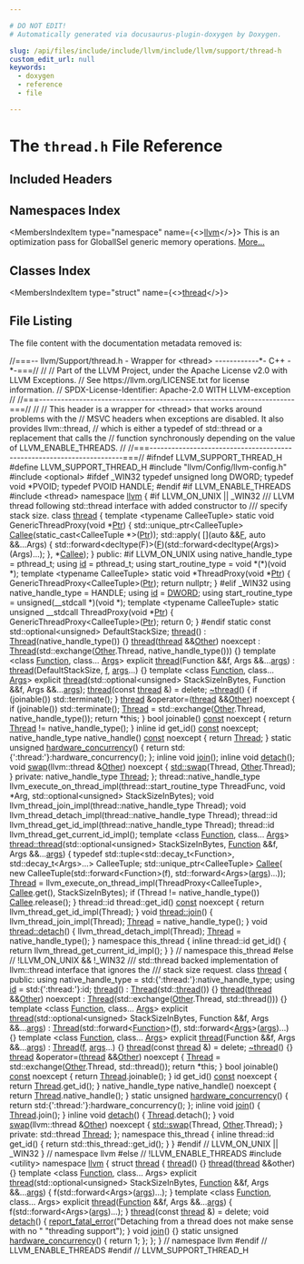 ```yaml
---

# DO NOT EDIT!
# Automatically generated via docusaurus-plugin-doxygen by Doxygen.

slug: /api/files/include/include/llvm/include/llvm/support/thread-h
custom_edit_url: null
keywords:
  - doxygen
  - reference
  - file

---
```





# The `thread.h` File Reference

<DoxygenPage pluginConfig={pluginConfig}>



## Included Headers

<IncludesList>
<IncludesListItem
  filePath="llvm/Config/llvm-config.h"
  permalink=""
  isLocal="true" />
<IncludesListItem
  filePath="optional"
  permalink=""
  isLocal="false" />
<IncludesListItem
  filePath="utility"
  permalink=""
  isLocal="false" />
</IncludesList>

## Namespaces Index

<MembersIndex>

<MembersIndexItem
  type="namespace"
  name={<><a href="/docs/api/namespaces/llvm">llvm</a></>}>
This is an optimization pass for GlobalISel generic memory operations. <a href="/docs/api/namespaces/llvm/#details">More...</a>
</MembersIndexItem>

</MembersIndex>

## Classes Index

<MembersIndex>

<MembersIndexItem
  type="struct"
  name={<><a href="/docs/api/structs/llvm/thread">thread</a></>}>
</MembersIndexItem>

</MembersIndex>


## File Listing

The file content with the documentation metadata removed is:

<ProgramListing>

<Link id="l00001" /><CodeLine lineNumber="1"><span class="doxyHighlightComment">//===-- llvm/Support/thread.h - Wrapper for &lt;thread&gt; ------------&#42;- C++ -&#42;-===//</span></CodeLine>
<Link id="l00002" /><CodeLine lineNumber="2"><span class="doxyHighlightComment">//</span></CodeLine>
<Link id="l00003" /><CodeLine lineNumber="3"><span class="doxyHighlightComment">// Part of the LLVM Project, under the Apache License v2.0 with LLVM Exceptions.</span></CodeLine>
<Link id="l00004" /><CodeLine lineNumber="4"><span class="doxyHighlightComment">// See https://llvm.org/LICENSE.txt for license information.</span></CodeLine>
<Link id="l00005" /><CodeLine lineNumber="5"><span class="doxyHighlightComment">// SPDX-License-Identifier: Apache-2.0 WITH LLVM-exception</span></CodeLine>
<Link id="l00006" /><CodeLine lineNumber="6"><span class="doxyHighlightComment">//</span></CodeLine>
<Link id="l00007" /><CodeLine lineNumber="7"><span class="doxyHighlightComment">//===----------------------------------------------------------------------===//</span></CodeLine>
<Link id="l00008" /><CodeLine lineNumber="8"><span class="doxyHighlightComment">//</span></CodeLine>
<Link id="l00009" /><CodeLine lineNumber="9"><span class="doxyHighlightComment">// This header is a wrapper for &lt;thread&gt; that works around problems with the</span></CodeLine>
<Link id="l00010" /><CodeLine lineNumber="10"><span class="doxyHighlightComment">// MSVC headers when exceptions are disabled. It also provides llvm::thread,</span></CodeLine>
<Link id="l00011" /><CodeLine lineNumber="11"><span class="doxyHighlightComment">// which is either a typedef of std::thread or a replacement that calls the</span></CodeLine>
<Link id="l00012" /><CodeLine lineNumber="12"><span class="doxyHighlightComment">// function synchronously depending on the value of LLVM&#95;ENABLE&#95;THREADS.</span></CodeLine>
<Link id="l00013" /><CodeLine lineNumber="13"><span class="doxyHighlightComment">//</span></CodeLine>
<Link id="l00014" /><CodeLine lineNumber="14"><span class="doxyHighlightComment">//===----------------------------------------------------------------------===//</span></CodeLine>
<Link id="l00015" /><CodeLine lineNumber="15"></CodeLine>
<Link id="l00016" /><CodeLine lineNumber="16"><span class="doxyHighlightPreprocessor">#ifndef LLVM&#95;SUPPORT&#95;THREAD&#95;H</span></CodeLine>
<Link id="l00017" /><CodeLine lineNumber="17"><span class="doxyHighlightPreprocessor">#define LLVM&#95;SUPPORT&#95;THREAD&#95;H</span></CodeLine>
<Link id="l00018" /><CodeLine lineNumber="18"></CodeLine>
<Link id="l00019" /><CodeLine lineNumber="19"><span class="doxyHighlightPreprocessor">#include &quot;llvm/Config/llvm-config.h&quot;</span></CodeLine>
<Link id="l00020" /><CodeLine lineNumber="20"><span class="doxyHighlightPreprocessor">#include &lt;optional&gt;</span></CodeLine>
<Link id="l00021" /><CodeLine lineNumber="21"></CodeLine>
<Link id="l00022" /><CodeLine lineNumber="22"><span class="doxyHighlightPreprocessor">#ifdef &#95;WIN32</span></CodeLine>
<Link id="l00023" /><CodeLine lineNumber="23"><span class="doxyHighlightKeyword">typedef</span><span class="doxyHighlight"> </span><span class="doxyHighlightKeywordType">unsigned</span><span class="doxyHighlight"> </span><span class="doxyHighlightKeywordType">long</span><span class="doxyHighlight"> DWORD;</span></CodeLine>
<Link id="l00024" /><CodeLine lineNumber="24"><span class="doxyHighlightKeyword">typedef</span><span class="doxyHighlight"> </span><span class="doxyHighlightKeywordType">void</span><span class="doxyHighlight"> &#42;PVOID;</span></CodeLine>
<Link id="l00025" /><CodeLine lineNumber="25"><span class="doxyHighlightKeyword">typedef</span><span class="doxyHighlight"> PVOID HANDLE;</span></CodeLine>
<Link id="l00026" /><CodeLine lineNumber="26"><span class="doxyHighlightPreprocessor">#endif</span></CodeLine>
<Link id="l00027" /><CodeLine lineNumber="27"></CodeLine>
<Link id="l00028" /><CodeLine lineNumber="28"><span class="doxyHighlightPreprocessor">#if LLVM&#95;ENABLE&#95;THREADS</span></CodeLine>
<Link id="l00029" /><CodeLine lineNumber="29"></CodeLine>
<Link id="l00030" /><CodeLine lineNumber="30"><span class="doxyHighlightPreprocessor">#include &lt;thread&gt;</span></CodeLine>
<Link id="l00031" /><CodeLine lineNumber="31"></CodeLine>
<Link id="l00032" /><CodeLine lineNumber="32"><span class="doxyHighlightKeyword">namespace </span><span class="doxyHighlight"><a href="/docs/api/namespaces/llvm">llvm</a> &#123;</span></CodeLine>
<Link id="l00033" /><CodeLine lineNumber="33"></CodeLine>
<Link id="l00034" /><CodeLine lineNumber="34"><span class="doxyHighlightPreprocessor">#if LLVM&#95;ON&#95;UNIX || &#95;WIN32</span></CodeLine>
<Link id="l00035" /><CodeLine lineNumber="35"></CodeLine>
<Link id="l00036" /><CodeLine lineNumber="36"><span class="doxyHighlightComment">/// LLVM thread following std::thread interface with added constructor to</span></CodeLine>
<Link id="l00037" /><CodeLine lineNumber="37"><span class="doxyHighlightComment">/// specify stack size.</span></CodeLine>
<Link id="l00038" /><CodeLine lineNumber="38"><span class="doxyHighlightKeyword">class </span><span class="doxyHighlight"><a href="/docs/api/structs/llvm/thread">thread</a> &#123;</span></CodeLine>
<Link id="l00039" /><CodeLine lineNumber="39"><span class="doxyHighlight">  </span><span class="doxyHighlightKeyword">template</span><span class="doxyHighlight"> &lt;</span><span class="doxyHighlightKeyword">typename</span><span class="doxyHighlight"> CalleeTuple&gt; </span><span class="doxyHighlightKeyword">static</span><span class="doxyHighlight"> </span><span class="doxyHighlightKeywordType">void</span><span class="doxyHighlight"> GenericThreadProxy(</span><span class="doxyHighlightKeywordType">void</span><span class="doxyHighlight"> &#42;<a href="/docs/api/files/lib/lib/analysis/targetlibraryinfo-cpp/#aca185e6d0e9f423dbb24440206454872a11dbf501abf829b3ab7049c2d3a8a053">Ptr</a>) &#123;</span></CodeLine>
<Link id="l00040" /><CodeLine lineNumber="40"><span class="doxyHighlight">    std::unique&#95;ptr&lt;CalleeTuple&gt; <a href="/docs/api/namespaces/llvm/pdb/#a33e853ec74d48b1340d1d4bae772d30bac8ff9e15a93f800c74c05e7b37364816">Callee</a>(</span><span class="doxyHighlightKeyword">static&#95;cast&lt;</span><span class="doxyHighlight">CalleeTuple &#42;</span><span class="doxyHighlightKeyword">&gt;</span><span class="doxyHighlight">(<a href="/docs/api/files/lib/lib/analysis/targetlibraryinfo-cpp/#aca185e6d0e9f423dbb24440206454872a11dbf501abf829b3ab7049c2d3a8a053">Ptr</a>));</span></CodeLine>
<Link id="l00041" /><CodeLine lineNumber="41"><span class="doxyHighlight">    std::apply(</span></CodeLine>
<Link id="l00042" /><CodeLine lineNumber="42"><span class="doxyHighlight">        &#91;&#93;(</span><span class="doxyHighlightKeyword">auto</span><span class="doxyHighlight"> &amp;&amp;<a href="/docs/api/files/lib/lib/support/md5-cpp/#a96d73bbd7af15cb1fc38c3f4a3bd82e9">F</a>, </span><span class="doxyHighlightKeyword">auto</span><span class="doxyHighlight"> &amp;&amp;...Args) &#123;</span></CodeLine>
<Link id="l00043" /><CodeLine lineNumber="43"><span class="doxyHighlight">          std::forward&lt;decltype(F)&gt;(<a href="/docs/api/files/lib/lib/support/md5-cpp/#a96d73bbd7af15cb1fc38c3f4a3bd82e9">F</a>)(std::forward&lt;decltype(Args)&gt;(Args)...);</span></CodeLine>
<Link id="l00044" /><CodeLine lineNumber="44"><span class="doxyHighlight">        &#125;,</span></CodeLine>
<Link id="l00045" /><CodeLine lineNumber="45"><span class="doxyHighlight">        &#42;<a href="/docs/api/namespaces/llvm/pdb/#a33e853ec74d48b1340d1d4bae772d30bac8ff9e15a93f800c74c05e7b37364816">Callee</a>);</span></CodeLine>
<Link id="l00046" /><CodeLine lineNumber="46"><span class="doxyHighlight">  &#125;</span></CodeLine>
<Link id="l00047" /><CodeLine lineNumber="47"></CodeLine>
<Link id="l00048" /><CodeLine lineNumber="48"><span class="doxyHighlightKeyword">public</span><span class="doxyHighlight">:</span></CodeLine>
<Link id="l00049" /><CodeLine lineNumber="49"><span class="doxyHighlightPreprocessor">#if LLVM&#95;ON&#95;UNIX</span></CodeLine>
<Link id="l00050" /><CodeLine lineNumber="50"><span class="doxyHighlight">  </span><span class="doxyHighlightKeyword">using </span><span class="doxyHighlight">native&#95;handle&#95;type = pthread&#95;t;</span></CodeLine>
<Link id="l00051" /><CodeLine lineNumber="51"><span class="doxyHighlight">  </span><span class="doxyHighlightKeyword">using </span><span class="doxyHighlight"><a href="/docs/api/namespaces/llvm/intrinsic/#a1fd225da5fcb670947a8e869fce8650e">id</a> = pthread&#95;t;</span></CodeLine>
<Link id="l00052" /><CodeLine lineNumber="52"><span class="doxyHighlight">  </span><span class="doxyHighlightKeyword">using </span><span class="doxyHighlight">start&#95;routine&#95;type = </span><span class="doxyHighlightKeywordType">void</span><span class="doxyHighlight"> &#42;(&#42;)(</span><span class="doxyHighlightKeywordType">void</span><span class="doxyHighlight"> &#42;);</span></CodeLine>
<Link id="l00053" /><CodeLine lineNumber="53"></CodeLine>
<Link id="l00054" /><CodeLine lineNumber="54"><span class="doxyHighlight">  </span><span class="doxyHighlightKeyword">template</span><span class="doxyHighlight"> &lt;</span><span class="doxyHighlightKeyword">typename</span><span class="doxyHighlight"> CalleeTuple&gt; </span><span class="doxyHighlightKeyword">static</span><span class="doxyHighlight"> </span><span class="doxyHighlightKeywordType">void</span><span class="doxyHighlight"> &#42;ThreadProxy(</span><span class="doxyHighlightKeywordType">void</span><span class="doxyHighlight"> &#42;<a href="/docs/api/files/lib/lib/analysis/targetlibraryinfo-cpp/#aca185e6d0e9f423dbb24440206454872a11dbf501abf829b3ab7049c2d3a8a053">Ptr</a>) &#123;</span></CodeLine>
<Link id="l00055" /><CodeLine lineNumber="55"><span class="doxyHighlight">    GenericThreadProxy&lt;CalleeTuple&gt;(<a href="/docs/api/files/lib/lib/analysis/targetlibraryinfo-cpp/#aca185e6d0e9f423dbb24440206454872a11dbf501abf829b3ab7049c2d3a8a053">Ptr</a>);</span></CodeLine>
<Link id="l00056" /><CodeLine lineNumber="56"><span class="doxyHighlight">    </span><span class="doxyHighlightKeywordFlow">return</span><span class="doxyHighlight"> </span><span class="doxyHighlightKeyword">nullptr</span><span class="doxyHighlight">;</span></CodeLine>
<Link id="l00057" /><CodeLine lineNumber="57"><span class="doxyHighlight">  &#125;</span></CodeLine>
<Link id="l00058" /><CodeLine lineNumber="58"><span class="doxyHighlightPreprocessor">#elif &#95;WIN32</span></CodeLine>
<Link id="l00059" /><CodeLine lineNumber="59"><span class="doxyHighlight">  </span><span class="doxyHighlightKeyword">using </span><span class="doxyHighlight">native&#95;handle&#95;type = HANDLE;</span></CodeLine>
<Link id="l00060" /><CodeLine lineNumber="60"><span class="doxyHighlight">  </span><span class="doxyHighlightKeyword">using </span><span class="doxyHighlight"><a href="/docs/api/namespaces/llvm/intrinsic/#a1fd225da5fcb670947a8e869fce8650e">id</a> = <a href="/docs/api/namespaces/llvm/amdgpu/sdwa/#a487d59303b94fbf4adddd9a08c30da0aaddbc3f8d705f646af626fd73cdf3618b">DWORD</a>;</span></CodeLine>
<Link id="l00061" /><CodeLine lineNumber="61"><span class="doxyHighlight">  </span><span class="doxyHighlightKeyword">using </span><span class="doxyHighlight">start&#95;routine&#95;type = unsigned(&#95;&#95;stdcall &#42;)(</span><span class="doxyHighlightKeywordType">void</span><span class="doxyHighlight"> &#42;);</span></CodeLine>
<Link id="l00062" /><CodeLine lineNumber="62"></CodeLine>
<Link id="l00063" /><CodeLine lineNumber="63"><span class="doxyHighlight">  </span><span class="doxyHighlightKeyword">template</span><span class="doxyHighlight"> &lt;</span><span class="doxyHighlightKeyword">typename</span><span class="doxyHighlight"> CalleeTuple&gt;</span></CodeLine>
<Link id="l00064" /><CodeLine lineNumber="64"><span class="doxyHighlight">  </span><span class="doxyHighlightKeyword">static</span><span class="doxyHighlight"> </span><span class="doxyHighlightKeywordType">unsigned</span><span class="doxyHighlight"> &#95;&#95;stdcall ThreadProxy(</span><span class="doxyHighlightKeywordType">void</span><span class="doxyHighlight"> &#42;<a href="/docs/api/files/lib/lib/analysis/targetlibraryinfo-cpp/#aca185e6d0e9f423dbb24440206454872a11dbf501abf829b3ab7049c2d3a8a053">Ptr</a>) &#123;</span></CodeLine>
<Link id="l00065" /><CodeLine lineNumber="65"><span class="doxyHighlight">    GenericThreadProxy&lt;CalleeTuple&gt;(<a href="/docs/api/files/lib/lib/analysis/targetlibraryinfo-cpp/#aca185e6d0e9f423dbb24440206454872a11dbf501abf829b3ab7049c2d3a8a053">Ptr</a>);</span></CodeLine>
<Link id="l00066" /><CodeLine lineNumber="66"><span class="doxyHighlight">    </span><span class="doxyHighlightKeywordFlow">return</span><span class="doxyHighlight"> 0;</span></CodeLine>
<Link id="l00067" /><CodeLine lineNumber="67"><span class="doxyHighlight">  &#125;</span></CodeLine>
<Link id="l00068" /><CodeLine lineNumber="68"><span class="doxyHighlightPreprocessor">#endif</span></CodeLine>
<Link id="l00069" /><CodeLine lineNumber="69"></CodeLine>
<Link id="l00070" /><CodeLine lineNumber="70"><span class="doxyHighlight">  </span><span class="doxyHighlightKeyword">static</span><span class="doxyHighlight"> </span><span class="doxyHighlightKeyword">const</span><span class="doxyHighlight"> std::optional&lt;unsigned&gt; DefaultStackSize;</span></CodeLine>
<Link id="l00071" /><CodeLine lineNumber="71"></CodeLine>
<Link id="l00072" /><CodeLine lineNumber="72"><span class="doxyHighlight">  <a href="/docs/api/structs/llvm/thread/#aa6f5e122f5ddd91110b0812fc69cfb48">thread</a>() : <a href="/docs/api/namespaces/llvm/nvptx/#abd325b49b8e2f00c0370b1c68cf51557a464696eb6092395b24545604b7895ade">Thread</a>(native&#95;handle&#95;type()) &#123;&#125;</span></CodeLine>
<Link id="l00073" /><CodeLine lineNumber="73"><span class="doxyHighlight">  <a href="/docs/api/structs/llvm/thread/#aa6f5e122f5ddd91110b0812fc69cfb48">thread</a>(<a href="/docs/api/structs/llvm/thread/#aa6f5e122f5ddd91110b0812fc69cfb48">thread</a> &amp;&amp;<a href="/docs/api/namespaces/llvm/#a9eb4f5b98b70ee4fab9614ed58282c1fa6311ae17c1ee52b36e68aaf4ad066387">Other</a>) noexcept</span></CodeLine>
<Link id="l00074" /><CodeLine lineNumber="74"><span class="doxyHighlight">      : <a href="/docs/api/namespaces/llvm/nvptx/#abd325b49b8e2f00c0370b1c68cf51557a464696eb6092395b24545604b7895ade">Thread</a>(std::exchange(<a href="/docs/api/namespaces/llvm/#a9eb4f5b98b70ee4fab9614ed58282c1fa6311ae17c1ee52b36e68aaf4ad066387">Other</a>.Thread, native&#95;handle&#95;type())) &#123;&#125;</span></CodeLine>
<Link id="l00075" /><CodeLine lineNumber="75"></CodeLine>
<Link id="l00076" /><CodeLine lineNumber="76"><span class="doxyHighlight">  </span><span class="doxyHighlightKeyword">template</span><span class="doxyHighlight"> &lt;</span><span class="doxyHighlightKeyword">class </span><span class="doxyHighlight"><a href="/docs/api/namespaces/llvm/codeview/#adfebd8c4ae29ccd84c600c1e65d6b807a86408593c34af77fdd90df932f8b5261">Function</a>, </span><span class="doxyHighlightKeyword">class</span><span class="doxyHighlight">... <a href="/docs/api/namespaces/llvm/amdgpu/hsamd/kernel/key/#a1958a762261549463a280bac3274d6d5">Args</a>&gt;</span></CodeLine>
<Link id="l00077" /><CodeLine lineNumber="77"><span class="doxyHighlight">  </span><span class="doxyHighlightKeyword">explicit</span><span class="doxyHighlight"> <a href="/docs/api/structs/llvm/thread/#aa6f5e122f5ddd91110b0812fc69cfb48">thread</a>(Function &amp;&amp;f, Args &amp;&amp;...<a href="/docs/api/files/lib/lib/target/lib/target/nvptx/nvptxlowerargs-cpp/#a4d6da696b3c753c5e5fbcc4d21d4cb71">args</a>)</span></CodeLine>
<Link id="l00078" /><CodeLine lineNumber="78"><span class="doxyHighlight">      : <a href="/docs/api/structs/llvm/thread/#aa6f5e122f5ddd91110b0812fc69cfb48">thread</a>(DefaultStackSize, <a href="/docs/api/namespaces/llvm/m68k/#ab3a288f2953d8eca3e363959fc2cf38ea8fa14cdd754f91cc6554c9e71929cce7">f</a>, <a href="/docs/api/files/lib/lib/target/lib/target/nvptx/nvptxlowerargs-cpp/#a4d6da696b3c753c5e5fbcc4d21d4cb71">args</a>...) &#123;&#125;</span></CodeLine>
<Link id="l00079" /><CodeLine lineNumber="79"></CodeLine>
<Link id="l00080" /><CodeLine lineNumber="80"><span class="doxyHighlight">  </span><span class="doxyHighlightKeyword">template</span><span class="doxyHighlight"> &lt;</span><span class="doxyHighlightKeyword">class </span><span class="doxyHighlight"><a href="/docs/api/namespaces/llvm/codeview/#adfebd8c4ae29ccd84c600c1e65d6b807a86408593c34af77fdd90df932f8b5261">Function</a>, </span><span class="doxyHighlightKeyword">class</span><span class="doxyHighlight">... <a href="/docs/api/namespaces/llvm/amdgpu/hsamd/kernel/key/#a1958a762261549463a280bac3274d6d5">Args</a>&gt;</span></CodeLine>
<Link id="l00081" /><CodeLine lineNumber="81"><span class="doxyHighlight">  </span><span class="doxyHighlightKeyword">explicit</span><span class="doxyHighlight"> <a href="/docs/api/structs/llvm/thread/#aa6f5e122f5ddd91110b0812fc69cfb48">thread</a>(std::optional&lt;unsigned&gt; StackSizeInBytes, Function &amp;&amp;f,</span></CodeLine>
<Link id="l00082" /><CodeLine lineNumber="82"><span class="doxyHighlight">                  Args &amp;&amp;...<a href="/docs/api/files/lib/lib/target/lib/target/nvptx/nvptxlowerargs-cpp/#a4d6da696b3c753c5e5fbcc4d21d4cb71">args</a>);</span></CodeLine>
<Link id="l00083" /><CodeLine lineNumber="83"><span class="doxyHighlight">  <a href="/docs/api/structs/llvm/thread/#aa6f5e122f5ddd91110b0812fc69cfb48">thread</a>(</span><span class="doxyHighlightKeyword">const</span><span class="doxyHighlight"> <a href="/docs/api/structs/llvm/thread/#aa6f5e122f5ddd91110b0812fc69cfb48">thread</a> &amp;) = </span><span class="doxyHighlightKeyword">delete</span><span class="doxyHighlight">;</span></CodeLine>
<Link id="l00084" /><CodeLine lineNumber="84"></CodeLine>
<Link id="l00085" /><CodeLine lineNumber="85"><span class="doxyHighlight">  <a href="/docs/api/structs/llvm/thread/#aa6f5e122f5ddd91110b0812fc69cfb48">~thread</a>() &#123;</span></CodeLine>
<Link id="l00086" /><CodeLine lineNumber="86"><span class="doxyHighlight">    </span><span class="doxyHighlightKeywordFlow">if</span><span class="doxyHighlight"> (joinable())</span></CodeLine>
<Link id="l00087" /><CodeLine lineNumber="87"><span class="doxyHighlight">      std::terminate();</span></CodeLine>
<Link id="l00088" /><CodeLine lineNumber="88"><span class="doxyHighlight">  &#125;</span></CodeLine>
<Link id="l00089" /><CodeLine lineNumber="89"></CodeLine>
<Link id="l00090" /><CodeLine lineNumber="90"><span class="doxyHighlight">  <a href="/docs/api/structs/llvm/thread/#aa6f5e122f5ddd91110b0812fc69cfb48">thread</a> &amp;operator=(<a href="/docs/api/structs/llvm/thread/#aa6f5e122f5ddd91110b0812fc69cfb48">thread</a> &amp;&amp;<a href="/docs/api/namespaces/llvm/#a9eb4f5b98b70ee4fab9614ed58282c1fa6311ae17c1ee52b36e68aaf4ad066387">Other</a>) </span><span class="doxyHighlightKeyword">noexcept</span><span class="doxyHighlight"> &#123;</span></CodeLine>
<Link id="l00091" /><CodeLine lineNumber="91"><span class="doxyHighlight">    </span><span class="doxyHighlightKeywordFlow">if</span><span class="doxyHighlight"> (joinable())</span></CodeLine>
<Link id="l00092" /><CodeLine lineNumber="92"><span class="doxyHighlight">      std::terminate();</span></CodeLine>
<Link id="l00093" /><CodeLine lineNumber="93"><span class="doxyHighlight">    <a href="/docs/api/namespaces/llvm/nvptx/#abd325b49b8e2f00c0370b1c68cf51557a464696eb6092395b24545604b7895ade">Thread</a> = std::exchange(<a href="/docs/api/namespaces/llvm/#a9eb4f5b98b70ee4fab9614ed58282c1fa6311ae17c1ee52b36e68aaf4ad066387">Other</a>.Thread, native&#95;handle&#95;type());</span></CodeLine>
<Link id="l00094" /><CodeLine lineNumber="94"><span class="doxyHighlight">    </span><span class="doxyHighlightKeywordFlow">return</span><span class="doxyHighlight"> &#42;</span><span class="doxyHighlightKeyword">this</span><span class="doxyHighlight">;</span></CodeLine>
<Link id="l00095" /><CodeLine lineNumber="95"><span class="doxyHighlight">  &#125;</span></CodeLine>
<Link id="l00096" /><CodeLine lineNumber="96"></CodeLine>
<Link id="l00097" /><CodeLine lineNumber="97"><span class="doxyHighlight">  </span><span class="doxyHighlightKeywordType">bool</span><span class="doxyHighlight"> joinable() <a href="/docs/api/files/lib/lib/target/lib/target/aarch64/aarch64promoteconstant-cpp/#a90f8350fecae261c25be85d38b451bff">const</a> noexcept &#123; </span><span class="doxyHighlightKeywordFlow">return</span><span class="doxyHighlight"> <a href="/docs/api/namespaces/llvm/nvptx/#abd325b49b8e2f00c0370b1c68cf51557a464696eb6092395b24545604b7895ade">Thread</a> != native&#95;handle&#95;type(); &#125;</span></CodeLine>
<Link id="l00098" /><CodeLine lineNumber="98"></CodeLine>
<Link id="l00099" /><CodeLine lineNumber="99"><span class="doxyHighlight">  </span><span class="doxyHighlightKeyword">inline</span><span class="doxyHighlight"> </span><span class="doxyHighlightKeywordType">id</span><span class="doxyHighlight"> get&#95;id() <a href="/docs/api/files/lib/lib/target/lib/target/aarch64/aarch64promoteconstant-cpp/#a90f8350fecae261c25be85d38b451bff">const</a> noexcept;</span></CodeLine>
<Link id="l00100" /><CodeLine lineNumber="100"></CodeLine>
<Link id="l00101" /><CodeLine lineNumber="101"><span class="doxyHighlight">  native&#95;handle&#95;type native&#95;handle() <a href="/docs/api/files/lib/lib/target/lib/target/aarch64/aarch64promoteconstant-cpp/#a90f8350fecae261c25be85d38b451bff">const</a> noexcept &#123; </span><span class="doxyHighlightKeywordFlow">return</span><span class="doxyHighlight"> <a href="/docs/api/namespaces/llvm/nvptx/#abd325b49b8e2f00c0370b1c68cf51557a464696eb6092395b24545604b7895ade">Thread</a>; &#125;</span></CodeLine>
<Link id="l00102" /><CodeLine lineNumber="102"></CodeLine>
<Link id="l00103" /><CodeLine lineNumber="103"><span class="doxyHighlight">  </span><span class="doxyHighlightKeyword">static</span><span class="doxyHighlight"> </span><span class="doxyHighlightKeywordType">unsigned</span><span class="doxyHighlight"> <a href="/docs/api/structs/llvm/thread/#a4b8418113490cb25cdfa456ff857a918">hardware&#95;concurrency</a>() &#123;</span></CodeLine>
<Link id="l00104" /><CodeLine lineNumber="104"><span class="doxyHighlight">    </span><span class="doxyHighlightKeywordFlow">return</span><span class="doxyHighlight"> std:{':thread:'}:hardware&#95;concurrency();</span></CodeLine>
<Link id="l00105" /><CodeLine lineNumber="105"><span class="doxyHighlight">  &#125;;</span></CodeLine>
<Link id="l00106" /><CodeLine lineNumber="106"></CodeLine>
<Link id="l00107" /><CodeLine lineNumber="107"><span class="doxyHighlight">  </span><span class="doxyHighlightKeyword">inline</span><span class="doxyHighlight"> </span><span class="doxyHighlightKeywordType">void</span><span class="doxyHighlight"> <a href="/docs/api/structs/llvm/thread/#a5f350f1bb5e592ae6e9509642316a7cc">join</a>();</span></CodeLine>
<Link id="l00108" /><CodeLine lineNumber="108"><span class="doxyHighlight">  </span><span class="doxyHighlightKeyword">inline</span><span class="doxyHighlight"> </span><span class="doxyHighlightKeywordType">void</span><span class="doxyHighlight"> <a href="/docs/api/structs/llvm/thread/#aa900797bc6828b633d611ca2c1e60aec">detach</a>();</span></CodeLine>
<Link id="l00109" /><CodeLine lineNumber="109"></CodeLine>
<Link id="l00110" /><CodeLine lineNumber="110"><span class="doxyHighlight">  </span><span class="doxyHighlightKeywordType">void</span><span class="doxyHighlight"> <a href="/docs/api/namespaces/std/#ab8424022895aee3e366fb9a32f2883cb">swap</a>(llvm::thread &amp;<a href="/docs/api/namespaces/llvm/#a9eb4f5b98b70ee4fab9614ed58282c1fa6311ae17c1ee52b36e68aaf4ad066387">Other</a>) </span><span class="doxyHighlightKeyword">noexcept</span><span class="doxyHighlight"> &#123; <a href="/docs/api/namespaces/std/#ab8424022895aee3e366fb9a32f2883cb">std::swap</a>(Thread, <a href="/docs/api/namespaces/llvm/#a9eb4f5b98b70ee4fab9614ed58282c1fa6311ae17c1ee52b36e68aaf4ad066387">Other</a>.Thread); &#125;</span></CodeLine>
<Link id="l00111" /><CodeLine lineNumber="111"></CodeLine>
<Link id="l00112" /><CodeLine lineNumber="112"><span class="doxyHighlightKeyword">private</span><span class="doxyHighlight">:</span></CodeLine>
<Link id="l00113" /><CodeLine lineNumber="113"><span class="doxyHighlight">  native&#95;handle&#95;type <a href="/docs/api/namespaces/llvm/nvptx/#abd325b49b8e2f00c0370b1c68cf51557a464696eb6092395b24545604b7895ade">Thread</a>;</span></CodeLine>
<Link id="l00114" /><CodeLine lineNumber="114"><span class="doxyHighlight">&#125;;</span></CodeLine>
<Link id="l00115" /><CodeLine lineNumber="115"></CodeLine>
<Link id="l00116" /><CodeLine lineNumber="116"><span class="doxyHighlight">thread::native&#95;handle&#95;type</span></CodeLine>
<Link id="l00117" /><CodeLine lineNumber="117"><span class="doxyHighlight">llvm&#95;execute&#95;on&#95;thread&#95;impl(thread::start&#95;routine&#95;type ThreadFunc, </span><span class="doxyHighlightKeywordType">void</span><span class="doxyHighlight"> &#42;Arg,</span></CodeLine>
<Link id="l00118" /><CodeLine lineNumber="118"><span class="doxyHighlight">                            std::optional&lt;unsigned&gt; StackSizeInBytes);</span></CodeLine>
<Link id="l00119" /><CodeLine lineNumber="119"><span class="doxyHighlightKeywordType">void</span><span class="doxyHighlight"> llvm&#95;thread&#95;join&#95;impl(thread::native&#95;handle&#95;type Thread);</span></CodeLine>
<Link id="l00120" /><CodeLine lineNumber="120"><span class="doxyHighlightKeywordType">void</span><span class="doxyHighlight"> llvm&#95;thread&#95;detach&#95;impl(thread::native&#95;handle&#95;type Thread);</span></CodeLine>
<Link id="l00121" /><CodeLine lineNumber="121"><span class="doxyHighlight">thread::id llvm&#95;thread&#95;get&#95;id&#95;impl(thread::native&#95;handle&#95;type Thread);</span></CodeLine>
<Link id="l00122" /><CodeLine lineNumber="122"><span class="doxyHighlight">thread::id llvm&#95;thread&#95;get&#95;current&#95;id&#95;impl();</span></CodeLine>
<Link id="l00123" /><CodeLine lineNumber="123"></CodeLine>
<Link id="l00124" /><CodeLine lineNumber="124"><span class="doxyHighlightKeyword">template</span><span class="doxyHighlight"> &lt;</span><span class="doxyHighlightKeyword">class </span><span class="doxyHighlight"><a href="/docs/api/classes/llvm/function">Function</a>, </span><span class="doxyHighlightKeyword">class</span><span class="doxyHighlight">... <a href="/docs/api/namespaces/llvm/amdgpu/hsamd/kernel/key/#a1958a762261549463a280bac3274d6d5">Args</a>&gt;</span></CodeLine>
<Link id="l00125" /><CodeLine lineNumber="125"><span class="doxyHighlight"><a href="/docs/api/structs/llvm/thread/#aa6f5e122f5ddd91110b0812fc69cfb48">thread::thread</a>(std::optional&lt;unsigned&gt; StackSizeInBytes, <a href="/docs/api/classes/llvm/function">Function</a> &amp;&amp;f,</span></CodeLine>
<Link id="l00126" /><CodeLine lineNumber="126"><span class="doxyHighlight">               Args &amp;&amp;...<a href="/docs/api/files/lib/lib/target/lib/target/nvptx/nvptxlowerargs-cpp/#a4d6da696b3c753c5e5fbcc4d21d4cb71">args</a>) &#123;</span></CodeLine>
<Link id="l00127" /><CodeLine lineNumber="127"><span class="doxyHighlight">  </span><span class="doxyHighlightKeyword">typedef</span><span class="doxyHighlight"> std::tuple&lt;std::decay&#95;t&lt;Function&gt;, std::decay&#95;t&lt;Args&gt;...&gt; CalleeTuple;</span></CodeLine>
<Link id="l00128" /><CodeLine lineNumber="128"><span class="doxyHighlight">  std::unique&#95;ptr&lt;CalleeTuple&gt; <a href="/docs/api/namespaces/llvm/pdb/#a33e853ec74d48b1340d1d4bae772d30bac8ff9e15a93f800c74c05e7b37364816">Callee</a>(</span></CodeLine>
<Link id="l00129" /><CodeLine lineNumber="129"><span class="doxyHighlight">      </span><span class="doxyHighlightKeyword">new</span><span class="doxyHighlight"> CalleeTuple(std::forward&lt;Function&gt;(f), std::forward&lt;Args&gt;(<a href="/docs/api/files/lib/lib/target/lib/target/nvptx/nvptxlowerargs-cpp/#a4d6da696b3c753c5e5fbcc4d21d4cb71">args</a>)...));</span></CodeLine>
<Link id="l00130" /><CodeLine lineNumber="130"></CodeLine>
<Link id="l00131" /><CodeLine lineNumber="131"><span class="doxyHighlight">  <a href="/docs/api/namespaces/llvm/nvptx/#abd325b49b8e2f00c0370b1c68cf51557a464696eb6092395b24545604b7895ade">Thread</a> = llvm&#95;execute&#95;on&#95;thread&#95;impl(ThreadProxy&lt;CalleeTuple&gt;, <a href="/docs/api/namespaces/llvm/pdb/#a33e853ec74d48b1340d1d4bae772d30bac8ff9e15a93f800c74c05e7b37364816">Callee</a>.get(),</span></CodeLine>
<Link id="l00132" /><CodeLine lineNumber="132"><span class="doxyHighlight">                                       StackSizeInBytes);</span></CodeLine>
<Link id="l00133" /><CodeLine lineNumber="133"><span class="doxyHighlight">  </span><span class="doxyHighlightKeywordFlow">if</span><span class="doxyHighlight"> (Thread != native&#95;handle&#95;type())</span></CodeLine>
<Link id="l00134" /><CodeLine lineNumber="134"><span class="doxyHighlight">    <a href="/docs/api/namespaces/llvm/pdb/#a33e853ec74d48b1340d1d4bae772d30bac8ff9e15a93f800c74c05e7b37364816">Callee</a>.release();</span></CodeLine>
<Link id="l00135" /><CodeLine lineNumber="135"><span class="doxyHighlight">&#125;</span></CodeLine>
<Link id="l00136" /><CodeLine lineNumber="136"></CodeLine>
<Link id="l00137" /><CodeLine lineNumber="137"><span class="doxyHighlight">thread::id thread::get&#95;id() <a href="/docs/api/files/lib/lib/target/lib/target/aarch64/aarch64promoteconstant-cpp/#a90f8350fecae261c25be85d38b451bff">const</a> noexcept &#123;</span></CodeLine>
<Link id="l00138" /><CodeLine lineNumber="138"><span class="doxyHighlight">  </span><span class="doxyHighlightKeywordFlow">return</span><span class="doxyHighlight"> llvm&#95;thread&#95;get&#95;id&#95;impl(Thread);</span></CodeLine>
<Link id="l00139" /><CodeLine lineNumber="139"><span class="doxyHighlight">&#125;</span></CodeLine>
<Link id="l00140" /><CodeLine lineNumber="140"></CodeLine>
<Link id="l00141" /><CodeLine lineNumber="141"><span class="doxyHighlightKeywordType">void</span><span class="doxyHighlight"> <a href="/docs/api/structs/llvm/thread/#a5f350f1bb5e592ae6e9509642316a7cc">thread::join</a>() &#123;</span></CodeLine>
<Link id="l00142" /><CodeLine lineNumber="142"><span class="doxyHighlight">  llvm&#95;thread&#95;join&#95;impl(Thread);</span></CodeLine>
<Link id="l00143" /><CodeLine lineNumber="143"><span class="doxyHighlight">  <a href="/docs/api/namespaces/llvm/nvptx/#abd325b49b8e2f00c0370b1c68cf51557a464696eb6092395b24545604b7895ade">Thread</a> = native&#95;handle&#95;type();</span></CodeLine>
<Link id="l00144" /><CodeLine lineNumber="144"><span class="doxyHighlight">&#125;</span></CodeLine>
<Link id="l00145" /><CodeLine lineNumber="145"></CodeLine>
<Link id="l00146" /><CodeLine lineNumber="146"><span class="doxyHighlightKeywordType">void</span><span class="doxyHighlight"> <a href="/docs/api/structs/llvm/thread/#aa900797bc6828b633d611ca2c1e60aec">thread::detach</a>() &#123;</span></CodeLine>
<Link id="l00147" /><CodeLine lineNumber="147"><span class="doxyHighlight">  llvm&#95;thread&#95;detach&#95;impl(Thread);</span></CodeLine>
<Link id="l00148" /><CodeLine lineNumber="148"><span class="doxyHighlight">  <a href="/docs/api/namespaces/llvm/nvptx/#abd325b49b8e2f00c0370b1c68cf51557a464696eb6092395b24545604b7895ade">Thread</a> = native&#95;handle&#95;type();</span></CodeLine>
<Link id="l00149" /><CodeLine lineNumber="149"><span class="doxyHighlight">&#125;</span></CodeLine>
<Link id="l00150" /><CodeLine lineNumber="150"></CodeLine>
<Link id="l00151" /><CodeLine lineNumber="151"><span class="doxyHighlightKeyword">namespace </span><span class="doxyHighlight">this&#95;thread &#123;</span></CodeLine>
<Link id="l00152" /><CodeLine lineNumber="152"><span class="doxyHighlightKeyword">inline</span><span class="doxyHighlight"> thread::id get&#95;id() &#123; </span><span class="doxyHighlightKeywordFlow">return</span><span class="doxyHighlight"> llvm&#95;thread&#95;get&#95;current&#95;id&#95;impl(); &#125;</span></CodeLine>
<Link id="l00153" /><CodeLine lineNumber="153"><span class="doxyHighlight">&#125; </span><span class="doxyHighlightComment">// namespace this&#95;thread</span></CodeLine>
<Link id="l00154" /><CodeLine lineNumber="154"></CodeLine>
<Link id="l00155" /><CodeLine lineNumber="155"><span class="doxyHighlightPreprocessor">#else </span><span class="doxyHighlightComment">// !LLVM&#95;ON&#95;UNIX &amp;&amp; !&#95;WIN32</span></CodeLine>
<Link id="l00156" /><CodeLine lineNumber="156"></CodeLine>
<Link id="l00157" /><CodeLine lineNumber="157"><span class="doxyHighlightComment">/// std::thread backed implementation of llvm::thread interface that ignores the</span></CodeLine>
<Link id="l00158" /><CodeLine lineNumber="158"><span class="doxyHighlightComment">/// stack size request.</span></CodeLine>
<Link id="l00159" /><CodeLine lineNumber="159"><span class="doxyHighlightKeyword">class </span><span class="doxyHighlight"><a href="/docs/api/structs/llvm/thread">thread</a> &#123;</span></CodeLine>
<Link id="l00160" /><CodeLine lineNumber="160"><span class="doxyHighlightKeyword">public</span><span class="doxyHighlight">:</span></CodeLine>
<Link id="l00161" /><CodeLine lineNumber="161"><span class="doxyHighlight">  </span><span class="doxyHighlightKeyword">using </span><span class="doxyHighlight">native&#95;handle&#95;type = std:{':thread:'}:native&#95;handle&#95;type;</span></CodeLine>
<Link id="l00162" /><CodeLine lineNumber="162"><span class="doxyHighlight">  </span><span class="doxyHighlightKeyword">using </span><span class="doxyHighlight"><a href="/docs/api/namespaces/llvm/intrinsic/#a1fd225da5fcb670947a8e869fce8650e">id</a> = std:{':thread:'}:id;</span></CodeLine>
<Link id="l00163" /><CodeLine lineNumber="163"></CodeLine>
<Link id="l00164" /><CodeLine lineNumber="164"><span class="doxyHighlight">  <a href="/docs/api/structs/llvm/thread/#aa6f5e122f5ddd91110b0812fc69cfb48">thread</a>() : <a href="/docs/api/namespaces/llvm/nvptx/#abd325b49b8e2f00c0370b1c68cf51557a464696eb6092395b24545604b7895ade">Thread</a>(std::<a href="/docs/api/structs/llvm/thread/#aa6f5e122f5ddd91110b0812fc69cfb48">thread</a>()) &#123;&#125;</span></CodeLine>
<Link id="l00165" /><CodeLine lineNumber="165"><span class="doxyHighlight">  <a href="/docs/api/structs/llvm/thread/#aa6f5e122f5ddd91110b0812fc69cfb48">thread</a>(<a href="/docs/api/structs/llvm/thread/#aa6f5e122f5ddd91110b0812fc69cfb48">thread</a> &amp;&amp;<a href="/docs/api/namespaces/llvm/#a9eb4f5b98b70ee4fab9614ed58282c1fa6311ae17c1ee52b36e68aaf4ad066387">Other</a>) noexcept</span></CodeLine>
<Link id="l00166" /><CodeLine lineNumber="166"><span class="doxyHighlight">      : <a href="/docs/api/namespaces/llvm/nvptx/#abd325b49b8e2f00c0370b1c68cf51557a464696eb6092395b24545604b7895ade">Thread</a>(std::exchange(<a href="/docs/api/namespaces/llvm/#a9eb4f5b98b70ee4fab9614ed58282c1fa6311ae17c1ee52b36e68aaf4ad066387">Other</a>.Thread, std::thread())) &#123;&#125;</span></CodeLine>
<Link id="l00167" /><CodeLine lineNumber="167"></CodeLine>
<Link id="l00168" /><CodeLine lineNumber="168"><span class="doxyHighlight">  </span><span class="doxyHighlightKeyword">template</span><span class="doxyHighlight"> &lt;</span><span class="doxyHighlightKeyword">class </span><span class="doxyHighlight"><a href="/docs/api/namespaces/llvm/codeview/#adfebd8c4ae29ccd84c600c1e65d6b807a86408593c34af77fdd90df932f8b5261">Function</a>, </span><span class="doxyHighlightKeyword">class</span><span class="doxyHighlight">... <a href="/docs/api/namespaces/llvm/amdgpu/hsamd/kernel/key/#a1958a762261549463a280bac3274d6d5">Args</a>&gt;</span></CodeLine>
<Link id="l00169" /><CodeLine lineNumber="169"><span class="doxyHighlight">  </span><span class="doxyHighlightKeyword">explicit</span><span class="doxyHighlight"> <a href="/docs/api/structs/llvm/thread/#aa6f5e122f5ddd91110b0812fc69cfb48">thread</a>(std::optional&lt;unsigned&gt; StackSizeInBytes, Function &amp;&amp;f,</span></CodeLine>
<Link id="l00170" /><CodeLine lineNumber="170"><span class="doxyHighlight">                  Args &amp;&amp;...<a href="/docs/api/files/lib/lib/target/lib/target/nvptx/nvptxlowerargs-cpp/#a4d6da696b3c753c5e5fbcc4d21d4cb71">args</a>)</span></CodeLine>
<Link id="l00171" /><CodeLine lineNumber="171"><span class="doxyHighlight">      : <a href="/docs/api/namespaces/llvm/nvptx/#abd325b49b8e2f00c0370b1c68cf51557a464696eb6092395b24545604b7895ade">Thread</a>(std::forward&lt;<a href="/docs/api/namespaces/llvm/codeview/#adfebd8c4ae29ccd84c600c1e65d6b807a86408593c34af77fdd90df932f8b5261">Function</a>&gt;(<a href="/docs/api/namespaces/llvm/m68k/#ab3a288f2953d8eca3e363959fc2cf38ea8fa14cdd754f91cc6554c9e71929cce7">f</a>), std::forward&lt;<a href="/docs/api/namespaces/llvm/amdgpu/hsamd/kernel/key/#a1958a762261549463a280bac3274d6d5">Args</a>&gt;(<a href="/docs/api/files/lib/lib/target/lib/target/nvptx/nvptxlowerargs-cpp/#a4d6da696b3c753c5e5fbcc4d21d4cb71">args</a>)...) &#123;&#125;</span></CodeLine>
<Link id="l00172" /><CodeLine lineNumber="172"></CodeLine>
<Link id="l00173" /><CodeLine lineNumber="173"><span class="doxyHighlight">  </span><span class="doxyHighlightKeyword">template</span><span class="doxyHighlight"> &lt;</span><span class="doxyHighlightKeyword">class </span><span class="doxyHighlight"><a href="/docs/api/namespaces/llvm/codeview/#adfebd8c4ae29ccd84c600c1e65d6b807a86408593c34af77fdd90df932f8b5261">Function</a>, </span><span class="doxyHighlightKeyword">class</span><span class="doxyHighlight">... <a href="/docs/api/namespaces/llvm/amdgpu/hsamd/kernel/key/#a1958a762261549463a280bac3274d6d5">Args</a>&gt;</span></CodeLine>
<Link id="l00174" /><CodeLine lineNumber="174"><span class="doxyHighlight">  </span><span class="doxyHighlightKeyword">explicit</span><span class="doxyHighlight"> <a href="/docs/api/structs/llvm/thread/#aa6f5e122f5ddd91110b0812fc69cfb48">thread</a>(Function &amp;&amp;f, Args &amp;&amp;...<a href="/docs/api/files/lib/lib/target/lib/target/nvptx/nvptxlowerargs-cpp/#a4d6da696b3c753c5e5fbcc4d21d4cb71">args</a>) : <a href="/docs/api/namespaces/llvm/nvptx/#abd325b49b8e2f00c0370b1c68cf51557a464696eb6092395b24545604b7895ade">Thread</a>(<a href="/docs/api/namespaces/llvm/m68k/#ab3a288f2953d8eca3e363959fc2cf38ea8fa14cdd754f91cc6554c9e71929cce7">f</a>, <a href="/docs/api/files/lib/lib/target/lib/target/nvptx/nvptxlowerargs-cpp/#a4d6da696b3c753c5e5fbcc4d21d4cb71">args</a>...) &#123;&#125;</span></CodeLine>
<Link id="l00175" /><CodeLine lineNumber="175"></CodeLine>
<Link id="l00176" /><CodeLine lineNumber="176"><span class="doxyHighlight">  <a href="/docs/api/structs/llvm/thread/#aa6f5e122f5ddd91110b0812fc69cfb48">thread</a>(</span><span class="doxyHighlightKeyword">const</span><span class="doxyHighlight"> <a href="/docs/api/structs/llvm/thread/#aa6f5e122f5ddd91110b0812fc69cfb48">thread</a> &amp;) = </span><span class="doxyHighlightKeyword">delete</span><span class="doxyHighlight">;</span></CodeLine>
<Link id="l00177" /><CodeLine lineNumber="177"></CodeLine>
<Link id="l00178" /><CodeLine lineNumber="178"><span class="doxyHighlight">  <a href="/docs/api/structs/llvm/thread/#aa6f5e122f5ddd91110b0812fc69cfb48">~thread</a>() &#123;&#125;</span></CodeLine>
<Link id="l00179" /><CodeLine lineNumber="179"></CodeLine>
<Link id="l00180" /><CodeLine lineNumber="180"><span class="doxyHighlight">  <a href="/docs/api/structs/llvm/thread/#aa6f5e122f5ddd91110b0812fc69cfb48">thread</a> &amp;operator=(<a href="/docs/api/structs/llvm/thread/#aa6f5e122f5ddd91110b0812fc69cfb48">thread</a> &amp;&amp;<a href="/docs/api/namespaces/llvm/#a9eb4f5b98b70ee4fab9614ed58282c1fa6311ae17c1ee52b36e68aaf4ad066387">Other</a>) </span><span class="doxyHighlightKeyword">noexcept</span><span class="doxyHighlight"> &#123;</span></CodeLine>
<Link id="l00181" /><CodeLine lineNumber="181"><span class="doxyHighlight">    <a href="/docs/api/namespaces/llvm/nvptx/#abd325b49b8e2f00c0370b1c68cf51557a464696eb6092395b24545604b7895ade">Thread</a> = std::exchange(<a href="/docs/api/namespaces/llvm/#a9eb4f5b98b70ee4fab9614ed58282c1fa6311ae17c1ee52b36e68aaf4ad066387">Other</a>.Thread, std::thread());</span></CodeLine>
<Link id="l00182" /><CodeLine lineNumber="182"><span class="doxyHighlight">    </span><span class="doxyHighlightKeywordFlow">return</span><span class="doxyHighlight"> &#42;</span><span class="doxyHighlightKeyword">this</span><span class="doxyHighlight">;</span></CodeLine>
<Link id="l00183" /><CodeLine lineNumber="183"><span class="doxyHighlight">  &#125;</span></CodeLine>
<Link id="l00184" /><CodeLine lineNumber="184"></CodeLine>
<Link id="l00185" /><CodeLine lineNumber="185"><span class="doxyHighlight">  </span><span class="doxyHighlightKeywordType">bool</span><span class="doxyHighlight"> joinable() <a href="/docs/api/files/lib/lib/target/lib/target/aarch64/aarch64promoteconstant-cpp/#a90f8350fecae261c25be85d38b451bff">const</a> noexcept &#123; </span><span class="doxyHighlightKeywordFlow">return</span><span class="doxyHighlight"> <a href="/docs/api/namespaces/llvm/nvptx/#abd325b49b8e2f00c0370b1c68cf51557a464696eb6092395b24545604b7895ade">Thread</a>.joinable(); &#125;</span></CodeLine>
<Link id="l00186" /><CodeLine lineNumber="186"></CodeLine>
<Link id="l00187" /><CodeLine lineNumber="187"><span class="doxyHighlight">  </span><span class="doxyHighlightKeywordType">id</span><span class="doxyHighlight"> get&#95;id() <a href="/docs/api/files/lib/lib/target/lib/target/aarch64/aarch64promoteconstant-cpp/#a90f8350fecae261c25be85d38b451bff">const</a> noexcept &#123; </span><span class="doxyHighlightKeywordFlow">return</span><span class="doxyHighlight"> <a href="/docs/api/namespaces/llvm/nvptx/#abd325b49b8e2f00c0370b1c68cf51557a464696eb6092395b24545604b7895ade">Thread</a>.get&#95;id(); &#125;</span></CodeLine>
<Link id="l00188" /><CodeLine lineNumber="188"></CodeLine>
<Link id="l00189" /><CodeLine lineNumber="189"><span class="doxyHighlight">  native&#95;handle&#95;type native&#95;handle() noexcept &#123; </span><span class="doxyHighlightKeywordFlow">return</span><span class="doxyHighlight"> <a href="/docs/api/namespaces/llvm/nvptx/#abd325b49b8e2f00c0370b1c68cf51557a464696eb6092395b24545604b7895ade">Thread</a>.native&#95;handle(); &#125;</span></CodeLine>
<Link id="l00190" /><CodeLine lineNumber="190"></CodeLine>
<Link id="l00191" /><CodeLine lineNumber="191"><span class="doxyHighlight">  </span><span class="doxyHighlightKeyword">static</span><span class="doxyHighlight"> </span><span class="doxyHighlightKeywordType">unsigned</span><span class="doxyHighlight"> <a href="/docs/api/structs/llvm/thread/#a4b8418113490cb25cdfa456ff857a918">hardware&#95;concurrency</a>() &#123;</span></CodeLine>
<Link id="l00192" /><CodeLine lineNumber="192"><span class="doxyHighlight">    </span><span class="doxyHighlightKeywordFlow">return</span><span class="doxyHighlight"> std:{':thread:'}:hardware&#95;concurrency();</span></CodeLine>
<Link id="l00193" /><CodeLine lineNumber="193"><span class="doxyHighlight">  &#125;;</span></CodeLine>
<Link id="l00194" /><CodeLine lineNumber="194"></CodeLine>
<Link id="l00195" /><CodeLine lineNumber="195"><span class="doxyHighlight">  </span><span class="doxyHighlightKeyword">inline</span><span class="doxyHighlight"> </span><span class="doxyHighlightKeywordType">void</span><span class="doxyHighlight"> <a href="/docs/api/structs/llvm/thread/#a5f350f1bb5e592ae6e9509642316a7cc">join</a>() &#123; <a href="/docs/api/namespaces/llvm/nvptx/#abd325b49b8e2f00c0370b1c68cf51557a464696eb6092395b24545604b7895ade">Thread</a>.join(); &#125;</span></CodeLine>
<Link id="l00196" /><CodeLine lineNumber="196"><span class="doxyHighlight">  </span><span class="doxyHighlightKeyword">inline</span><span class="doxyHighlight"> </span><span class="doxyHighlightKeywordType">void</span><span class="doxyHighlight"> <a href="/docs/api/structs/llvm/thread/#aa900797bc6828b633d611ca2c1e60aec">detach</a>() &#123; <a href="/docs/api/namespaces/llvm/nvptx/#abd325b49b8e2f00c0370b1c68cf51557a464696eb6092395b24545604b7895ade">Thread</a>.detach(); &#125;</span></CodeLine>
<Link id="l00197" /><CodeLine lineNumber="197"></CodeLine>
<Link id="l00198" /><CodeLine lineNumber="198"><span class="doxyHighlight">  </span><span class="doxyHighlightKeywordType">void</span><span class="doxyHighlight"> <a href="/docs/api/namespaces/std/#ab8424022895aee3e366fb9a32f2883cb">swap</a>(llvm::thread &amp;<a href="/docs/api/namespaces/llvm/#a9eb4f5b98b70ee4fab9614ed58282c1fa6311ae17c1ee52b36e68aaf4ad066387">Other</a>) </span><span class="doxyHighlightKeyword">noexcept</span><span class="doxyHighlight"> &#123; <a href="/docs/api/namespaces/std/#ab8424022895aee3e366fb9a32f2883cb">std::swap</a>(Thread, <a href="/docs/api/namespaces/llvm/#a9eb4f5b98b70ee4fab9614ed58282c1fa6311ae17c1ee52b36e68aaf4ad066387">Other</a>.Thread); &#125;</span></CodeLine>
<Link id="l00199" /><CodeLine lineNumber="199"></CodeLine>
<Link id="l00200" /><CodeLine lineNumber="200"><span class="doxyHighlightKeyword">private</span><span class="doxyHighlight">:</span></CodeLine>
<Link id="l00201" /><CodeLine lineNumber="201"><span class="doxyHighlight">  std::thread <a href="/docs/api/namespaces/llvm/nvptx/#abd325b49b8e2f00c0370b1c68cf51557a464696eb6092395b24545604b7895ade">Thread</a>;</span></CodeLine>
<Link id="l00202" /><CodeLine lineNumber="202"><span class="doxyHighlight">&#125;;</span></CodeLine>
<Link id="l00203" /><CodeLine lineNumber="203"></CodeLine>
<Link id="l00204" /><CodeLine lineNumber="204"><span class="doxyHighlightKeyword">namespace </span><span class="doxyHighlight">this&#95;thread &#123;</span></CodeLine>
<Link id="l00205" /><CodeLine lineNumber="205"><span class="doxyHighlight">  </span><span class="doxyHighlightKeyword">inline</span><span class="doxyHighlight"> thread::id get&#95;id() &#123; </span><span class="doxyHighlightKeywordFlow">return</span><span class="doxyHighlight"> std::this&#95;thread::get&#95;id(); &#125;</span></CodeLine>
<Link id="l00206" /><CodeLine lineNumber="206"><span class="doxyHighlight">&#125;</span></CodeLine>
<Link id="l00207" /><CodeLine lineNumber="207"></CodeLine>
<Link id="l00208" /><CodeLine lineNumber="208"><span class="doxyHighlightPreprocessor">#endif </span><span class="doxyHighlightComment">// LLVM&#95;ON&#95;UNIX || &#95;WIN32</span></CodeLine>
<Link id="l00209" /><CodeLine lineNumber="209"></CodeLine>
<Link id="l00210" /><CodeLine lineNumber="210"><span class="doxyHighlight">&#125; </span><span class="doxyHighlightComment">// namespace llvm</span></CodeLine>
<Link id="l00211" /><CodeLine lineNumber="211"></CodeLine>
<Link id="l00212" /><CodeLine lineNumber="212"><span class="doxyHighlightPreprocessor">#else </span><span class="doxyHighlightComment">// !LLVM&#95;ENABLE&#95;THREADS</span></CodeLine>
<Link id="l00213" /><CodeLine lineNumber="213"></CodeLine>
<Link id="l00214" /><CodeLine lineNumber="214"><span class="doxyHighlightPreprocessor">#include &lt;utility&gt;</span></CodeLine>
<Link id="l00215" /><CodeLine lineNumber="215"></CodeLine>
<Link id="l00216" /><CodeLine lineNumber="216"><span class="doxyHighlightKeyword">namespace </span><span class="doxyHighlight"><a href="/docs/api/namespaces/llvm">llvm</a> &#123;</span></CodeLine>
<Link id="l00217" /><CodeLine lineNumber="217"></CodeLine>
<Link id="l00218" /><CodeLine lineNumber="218" lineLink="/docs/api/structs/llvm/thread"><span class="doxyHighlightKeyword">struct </span><span class="doxyHighlight"><a href="/docs/api/structs/llvm/thread/#aa6f5e122f5ddd91110b0812fc69cfb48">thread</a> &#123;</span></CodeLine>
<Link id="l00219" /><CodeLine lineNumber="219" lineLink="/docs/api/structs/llvm/thread/#aa6f5e122f5ddd91110b0812fc69cfb48"><span class="doxyHighlight">  <a href="/docs/api/structs/llvm/thread/#aa6f5e122f5ddd91110b0812fc69cfb48">thread</a>() &#123;&#125;</span></CodeLine>
<Link id="l00220" /><CodeLine lineNumber="220" lineLink="/docs/api/structs/llvm/thread/#aa508076a7ec67ec9771555feb6ae3f3a"><span class="doxyHighlight">  <a href="/docs/api/structs/llvm/thread/#aa508076a7ec67ec9771555feb6ae3f3a">thread</a>(<a href="/docs/api/structs/llvm/thread/#aa6f5e122f5ddd91110b0812fc69cfb48">thread</a> &amp;&amp;other) &#123;&#125;</span></CodeLine>
<Link id="l00221" /><CodeLine lineNumber="221"><span class="doxyHighlight">  </span><span class="doxyHighlightKeyword">template</span><span class="doxyHighlight"> &lt;</span><span class="doxyHighlightKeyword">class </span><span class="doxyHighlight"><a href="/docs/api/classes/llvm/function">Function</a>, </span><span class="doxyHighlightKeyword">class</span><span class="doxyHighlight">... Args&gt;</span></CodeLine>
<Link id="l00222" /><CodeLine lineNumber="222" lineLink="/docs/api/structs/llvm/thread/#a3e7f13360dfd982fb3c2f16b64bf35c8"><span class="doxyHighlight">  </span><span class="doxyHighlightKeyword">explicit</span><span class="doxyHighlight"> <a href="/docs/api/structs/llvm/thread/#a3e7f13360dfd982fb3c2f16b64bf35c8">thread</a>(std::optional&lt;unsigned&gt; StackSizeInBytes, <a href="/docs/api/classes/llvm/function">Function</a> &amp;&amp;f,</span></CodeLine>
<Link id="l00223" /><CodeLine lineNumber="223"><span class="doxyHighlight">                  Args &amp;&amp;...<a href="/docs/api/files/lib/lib/target/lib/target/nvptx/nvptxlowerargs-cpp/#a4d6da696b3c753c5e5fbcc4d21d4cb71">args</a>) &#123;</span></CodeLine>
<Link id="l00224" /><CodeLine lineNumber="224"><span class="doxyHighlight">    f(std::forward&lt;Args&gt;(<a href="/docs/api/files/lib/lib/target/lib/target/nvptx/nvptxlowerargs-cpp/#a4d6da696b3c753c5e5fbcc4d21d4cb71">args</a>)...);</span></CodeLine>
<Link id="l00225" /><CodeLine lineNumber="225"><span class="doxyHighlight">  &#125;</span></CodeLine>
<Link id="l00226" /><CodeLine lineNumber="226"><span class="doxyHighlight">  </span><span class="doxyHighlightKeyword">template</span><span class="doxyHighlight"> &lt;</span><span class="doxyHighlightKeyword">class </span><span class="doxyHighlight"><a href="/docs/api/classes/llvm/function">Function</a>, </span><span class="doxyHighlightKeyword">class</span><span class="doxyHighlight">... Args&gt;</span></CodeLine>
<Link id="l00227" /><CodeLine lineNumber="227" lineLink="/docs/api/structs/llvm/thread/#a8221b0b0950d620e1be3b38baf605fd3"><span class="doxyHighlight">  </span><span class="doxyHighlightKeyword">explicit</span><span class="doxyHighlight"> <a href="/docs/api/structs/llvm/thread/#a8221b0b0950d620e1be3b38baf605fd3">thread</a>(<a href="/docs/api/classes/llvm/function">Function</a> &amp;&amp;f, Args &amp;&amp;...<a href="/docs/api/files/lib/lib/target/lib/target/nvptx/nvptxlowerargs-cpp/#a4d6da696b3c753c5e5fbcc4d21d4cb71">args</a>) &#123;</span></CodeLine>
<Link id="l00228" /><CodeLine lineNumber="228"><span class="doxyHighlight">    f(std::forward&lt;Args&gt;(<a href="/docs/api/files/lib/lib/target/lib/target/nvptx/nvptxlowerargs-cpp/#a4d6da696b3c753c5e5fbcc4d21d4cb71">args</a>)...);</span></CodeLine>
<Link id="l00229" /><CodeLine lineNumber="229"><span class="doxyHighlight">  &#125;</span></CodeLine>
<Link id="l00230" /><CodeLine lineNumber="230" lineLink="/docs/api/structs/llvm/thread/#a99070ab89b0a7b98e03c9d103cab9ca2"><span class="doxyHighlight">  <a href="/docs/api/structs/llvm/thread/#a99070ab89b0a7b98e03c9d103cab9ca2">thread</a>(</span><span class="doxyHighlightKeyword">const</span><span class="doxyHighlight"> <a href="/docs/api/structs/llvm/thread/#aa6f5e122f5ddd91110b0812fc69cfb48">thread</a> &amp;) = </span><span class="doxyHighlightKeyword">delete</span><span class="doxyHighlight">;</span></CodeLine>
<Link id="l00231" /><CodeLine lineNumber="231"></CodeLine>
<Link id="l00232" /><CodeLine lineNumber="232" lineLink="/docs/api/structs/llvm/thread/#aa900797bc6828b633d611ca2c1e60aec"><span class="doxyHighlight">  </span><span class="doxyHighlightKeywordType">void</span><span class="doxyHighlight"> <a href="/docs/api/structs/llvm/thread/#aa900797bc6828b633d611ca2c1e60aec">detach</a>() &#123;</span></CodeLine>
<Link id="l00233" /><CodeLine lineNumber="233"><span class="doxyHighlight">    <a href="/docs/api/namespaces/llvm/#a7f2a3d4dcfee70225988aec53ff1e173">report&#95;fatal&#95;error</a>(</span><span class="doxyHighlightStringLiteral">&quot;Detaching from a thread does not make sense with no &quot;</span></CodeLine>
<Link id="l00234" /><CodeLine lineNumber="234"><span class="doxyHighlight">                       </span><span class="doxyHighlightStringLiteral">&quot;threading support&quot;</span><span class="doxyHighlight">);</span></CodeLine>
<Link id="l00235" /><CodeLine lineNumber="235"><span class="doxyHighlight">  &#125;</span></CodeLine>
<Link id="l00236" /><CodeLine lineNumber="236" lineLink="/docs/api/structs/llvm/thread/#a5f350f1bb5e592ae6e9509642316a7cc"><span class="doxyHighlight">  </span><span class="doxyHighlightKeywordType">void</span><span class="doxyHighlight"> <a href="/docs/api/structs/llvm/thread/#a5f350f1bb5e592ae6e9509642316a7cc">join</a>() &#123;&#125;</span></CodeLine>
<Link id="l00237" /><CodeLine lineNumber="237" lineLink="/docs/api/structs/llvm/thread/#a4b8418113490cb25cdfa456ff857a918"><span class="doxyHighlight">  </span><span class="doxyHighlightKeyword">static</span><span class="doxyHighlight"> </span><span class="doxyHighlightKeywordType">unsigned</span><span class="doxyHighlight"> <a href="/docs/api/structs/llvm/thread/#a4b8418113490cb25cdfa456ff857a918">hardware&#95;concurrency</a>() &#123; </span><span class="doxyHighlightKeywordFlow">return</span><span class="doxyHighlight"> 1; &#125;;</span></CodeLine>
<Link id="l00238" /><CodeLine lineNumber="238"><span class="doxyHighlight">&#125;;</span></CodeLine>
<Link id="l00239" /><CodeLine lineNumber="239"></CodeLine>
<Link id="l00240" /><CodeLine lineNumber="240"><span class="doxyHighlight">&#125; </span><span class="doxyHighlightComment">// namespace llvm</span></CodeLine>
<Link id="l00241" /><CodeLine lineNumber="241"></CodeLine>
<Link id="l00242" /><CodeLine lineNumber="242"><span class="doxyHighlightPreprocessor">#endif </span><span class="doxyHighlightComment">// LLVM&#95;ENABLE&#95;THREADS</span></CodeLine>
<Link id="l00243" /><CodeLine lineNumber="243"></CodeLine>
<Link id="l00244" /><CodeLine lineNumber="244"><span class="doxyHighlightPreprocessor">#endif </span><span class="doxyHighlightComment">// LLVM&#95;SUPPORT&#95;THREAD&#95;H</span></CodeLine>

</ProgramListing>


</DoxygenPage>
